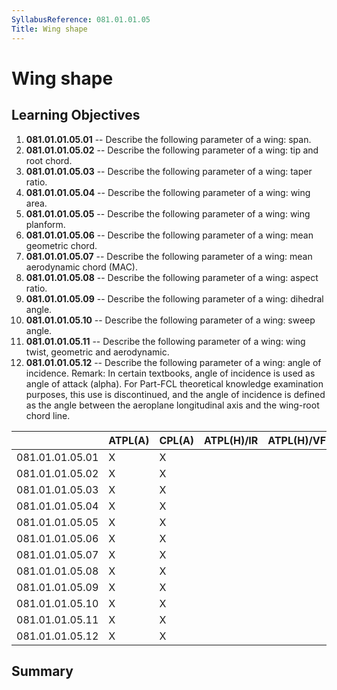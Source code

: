 ```yaml
---
SyllabusReference: 081.01.01.05
Title: Wing shape
---
```


# Wing shape

## Learning Objectives

1.  **081.01.01.05.01** -- Describe the following parameter of a wing: span.
2.  **081.01.01.05.02** -- Describe the following parameter of a wing: tip and
    root chord.
3.  **081.01.01.05.03** -- Describe the following parameter of a wing: taper
    ratio.
4.  **081.01.01.05.04** -- Describe the following parameter of a wing: wing area.
5.  **081.01.01.05.05** -- Describe the following parameter of a wing: wing
    planform.
6.  **081.01.01.05.06** -- Describe the following parameter of a wing: mean
    geometric chord.
7.  **081.01.01.05.07** -- Describe the following parameter of a wing: mean
    aerodynamic chord (MAC).
8.  **081.01.01.05.08** -- Describe the following parameter of a wing: aspect
    ratio.
9.  **081.01.01.05.09** -- Describe the following parameter of a wing: dihedral
    angle.
10. **081.01.01.05.10** -- Describe the following parameter of a wing: sweep
    angle.
11. **081.01.01.05.11** -- Describe the following parameter of a wing: wing
    twist, geometric and aerodynamic.
12. **081.01.01.05.12** -- Describe the following parameter of a wing: angle of
    incidence. Remark: In certain textbooks, angle of incidence is used as angle
    of attack (alpha). For Part-FCL theoretical knowledge examination purposes,
    this use is discontinued, and the angle of incidence is defined as the angle
    between the aeroplane longitudinal axis and the wing-root chord line.

|                 | ATPL(A) | CPL(A) | ATPL(H)/IR | ATPL(H)/VFR | CPL(H) | IR  | CBIR(A) |
| --------------- | ------- | ------ | ---------- | ----------- | ------ | --- | ------- |
| 081.01.01.05.01 | X       | X      |            |             |        |     |         |
| 081.01.01.05.02 | X       | X      |            |             |        |     |         |
| 081.01.01.05.03 | X       | X      |            |             |        |     |         |
| 081.01.01.05.04 | X       | X      |            |             |        |     |         |
| 081.01.01.05.05 | X       | X      |            |             |        |     |         |
| 081.01.01.05.06 | X       | X      |            |             |        |     |         |
| 081.01.01.05.07 | X       | X      |            |             |        |     |         |
| 081.01.01.05.08 | X       | X      |            |             |        |     |         |
| 081.01.01.05.09 | X       | X      |            |             |        |     |         |
| 081.01.01.05.10 | X       | X      |            |             |        |     |         |
| 081.01.01.05.11 | X       | X      |            |             |        |     |         |
| 081.01.01.05.12 | X       | X      |            |             |        |     |         |

## Summary
